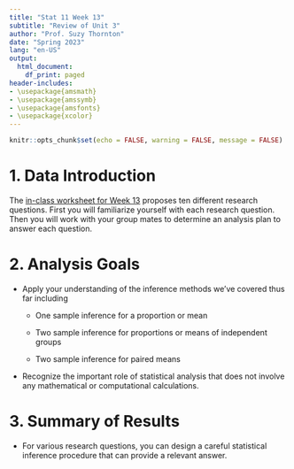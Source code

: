 ```yaml
---
title: "Stat 11 Week 13"
subtitle: "Review of Unit 3" 
author: "Prof. Suzy Thornton"
date: "Spring 2023"
lang: "en-US"
output:
  html_document:
    df_print: paged
header-includes:
- \usepackage{amsmath}
- \usepackage{amssymb}
- \usepackage{amsfonts}
- \usepackage{xcolor}
---
```


```r
knitr::opts_chunk$set(echo = FALSE, warning = FALSE, message = FALSE)
```



# 1. Data Introduction 

The [in-class worksheet for Week 13](https://profsuzy.github.io/Stat11/wk13-wksheet.html) proposes ten different research questions. First you will familiarize yourself with each research question. Then you will work with your group mates to determine an analysis plan to answer each question.


# 2. Analysis Goals  

* Apply your understanding of the inference methods we've covered thus far including 

  * One sample inference for a proportion or mean 
  
  * Two sample inference for proportions or means of independent groups 
  
  * Two sample inference for paired means 
  
* Recognize the important role of statistical analysis that does not involve any mathematical or computational calculations.  

# 3. Summary of Results  

* For various research questions, you can design a careful statistical inference procedure that can provide a relevant answer. 
